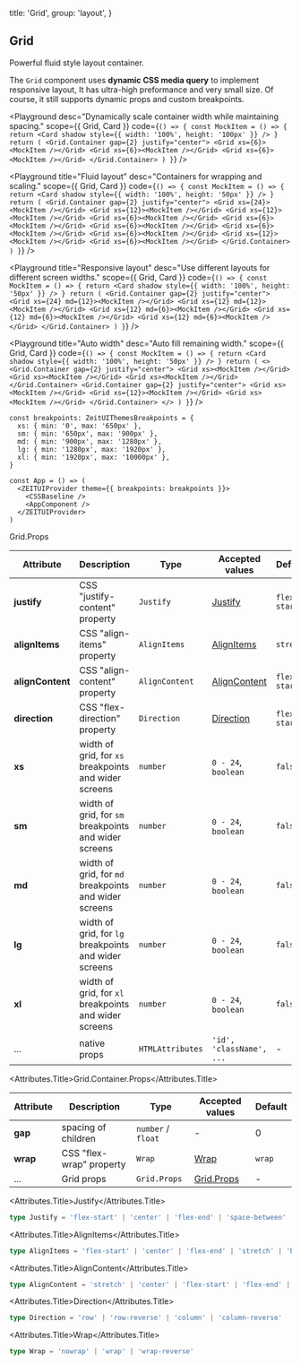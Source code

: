 
  title: 'Grid',
  group: 'layout',
}

## Grid

Powerful fluid style layout container.

The `Grid` component uses **dynamic CSS media query** to implement responsive layout, It has ultra-high preformance
and very small size. Of course, it still supports dynamic props and custom breakpoints.

<Playground
  desc="Dynamically scale container width while maintaining spacing."
  scope={{ Grid, Card }}
  code={`
() => {
  const MockItem = () => {
    return <Card shadow style={{ width: '100%', height: '100px' }} />
  }
  return (
    <Grid.Container gap={2} justify="center">
      <Grid xs={6}><MockItem /></Grid>
      <Grid xs={6}><MockItem /></Grid>
      <Grid xs={6}><MockItem /></Grid>
    </Grid.Container>
  )
}
`} />

<Playground
  title="Fluid layout"
  desc="Containers for wrapping and scaling."
  scope={{ Grid, Card }}
  code={`
() => {
  const MockItem = () => {
    return <Card shadow style={{ width: '100%', height: '50px' }} />
  }
  return (
    <Grid.Container gap={2} justify="center">
      <Grid xs={24}><MockItem /></Grid>
      <Grid xs={12}><MockItem /></Grid>
      <Grid xs={12}><MockItem /></Grid>
      <Grid xs={6}><MockItem /></Grid>
      <Grid xs={6}><MockItem /></Grid>
      <Grid xs={6}><MockItem /></Grid>
      <Grid xs={6}><MockItem /></Grid>
      <Grid xs={6}><MockItem /></Grid>
      <Grid xs={12}><MockItem /></Grid>
      <Grid xs={6}><MockItem /></Grid>
    </Grid.Container>
  )
}
`} />

<Playground
  title="Responsive layout"
  desc="Use different layouts for different screen widths."
  scope={{ Grid, Card }}
  code={`
() => {
  const MockItem = () => {
    return <Card shadow style={{ width: '100%', height: '50px' }} />
  }
  return (
    <Grid.Container gap={2} justify="center">
      <Grid xs={24} md={12}><MockItem /></Grid>
      <Grid xs={12} md={12}><MockItem /></Grid>
      <Grid xs={12} md={6}><MockItem /></Grid>
      <Grid xs={12} md={6}><MockItem /></Grid>
      <Grid xs={12} md={6}><MockItem /></Grid>
    </Grid.Container>
  )
}
`} />

<Playground
  title="Auto width"
  desc="Auto fill remaining width."
  scope={{ Grid, Card }}
  code={`
() => {
  const MockItem = () => {
    return <Card shadow style={{ width: '100%', height: '50px' }} />
  }
  return (
    <>
      <Grid.Container gap={2} justify="center">
        <Grid xs><MockItem /></Grid>
        <Grid xs><MockItem /></Grid>
        <Grid xs><MockItem /></Grid>
      </Grid.Container>
      <Grid.Container gap={2} justify="center">
        <Grid xs><MockItem /></Grid>
        <Grid xs={12}><MockItem /></Grid>
        <Grid xs><MockItem /></Grid>
      </Grid.Container>
    </>
  )
}
`} />

<PlaygroundTitle title="custom breakpoints" desc="Override the default breakpoints of the `@zeit-ui/react`." />

```tsx
const breakpoints: ZeitUIThemesBreakpoints = {
  xs: { min: '0', max: '650px' },
  sm: { min: '650px', max: '900px' },
  md: { min: '900px', max: '1280px' },
  lg: { min: '1280px', max: '1920px' },
  xl: { min: '1920px', max: '10000px' },
}

const App = () => (
  <ZEITUIProvider theme={{ breakpoints: breakpoints }}>
    <CSSBaseline />
    <AppComponent />
  </ZEITUIProvider>
)
```

<Attributes edit="/pages/en-us/components/grid.mdx">
<Attributes.Title>Grid.Props</Attributes.Title>

| Attribute | Description | Type | Accepted values | Default
| ---------- | ---------- | ---- |  -------------- | ------ |
| **justify** | CSS "justify-content" property | `Justify` | [Justify](#justify) | `flex-start` |
| **alignItems** | CSS "align-items" property | `AlignItems` | [AlignItems](#alignitems) | `stretch` |
| **alignContent** | CSS "align-content" property | `AlignContent` | [AlignContent](#aligncontent) | `flex-start` |
| **direction** | CSS "flex-direction" property | `Direction` | [Direction](#direction) | `flex-start` |
| **xs** | width of grid, for `xs` breakpoints and wider screens | `number` | `0 - 24`, `boolean` | `false` |
| **sm** | width of grid, for `sm` breakpoints and wider screens | `number` | `0 - 24`, `boolean` | `false` |
| **md** | width of grid, for `md` breakpoints and wider screens | `number` | `0 - 24`, `boolean` | `false` |
| **lg** | width of grid, for `lg` breakpoints and wider screens | `number` | `0 - 24`, `boolean` | `false` |
| **xl** | width of grid, for `xl` breakpoints and wider screens | `number` | `0 - 24`, `boolean` | `false` |
| ... | native props | `HTMLAttributes` | `'id', 'className', ...` | - |


<Attributes.Title>Grid.Container.Props</Attributes.Title>

| Attribute | Description | Type | Accepted values | Default
| ---------- | ---------- | ---- |  -------------- | ------ |
| **gap** | spacing of children | `number` / `float` | - | 0 |
| **wrap** | CSS "flex-wrap" property | `Wrap` | [Wrap](#wrap) | `wrap` |
| ... | Grid props | `Grid.Props` | [Grid.Props](#grid.props) | - |

<Attributes.Title>Justify</Attributes.Title>

```ts
type Justify = 'flex-start' | 'center' | 'flex-end' | 'space-between' | 'space-around' | 'space-evenly'
```

<Attributes.Title>AlignItems</Attributes.Title>

```ts
type AlignItems = 'flex-start' | 'center' | 'flex-end' | 'stretch' | 'baseline'
```

<Attributes.Title>AlignContent</Attributes.Title>

```ts
type AlignContent = 'stretch' | 'center' | 'flex-start' | 'flex-end' | 'space-between' | 'space-around'
```

<Attributes.Title>Direction</Attributes.Title>

```ts
type Direction = 'row' | 'row-reverse' | 'column' | 'column-reverse'
```

<Attributes.Title>Wrap</Attributes.Title>

```ts
type Wrap = 'nowrap' | 'wrap' | 'wrap-reverse'
```

</Attributes>

